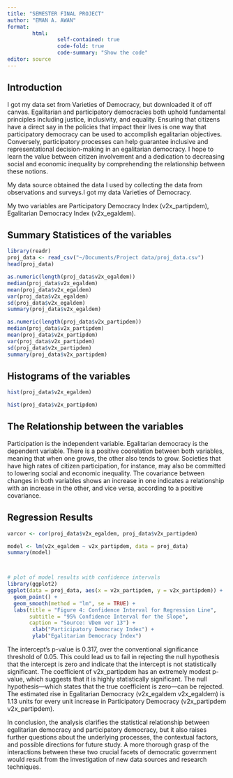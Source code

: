 ```yaml
---
title: "SEMESTER FINAL PROJECT"
author: "EMAN A. AWAN"
format: 
        html:
                self-contained: true
                code-fold: true
                code-summary: "Show the code"
editor: source
---
```


## Introduction

I got my data set from Varieties of Democracy, but downloaded it of off canvas. Egalitarian and participatory democracies both uphold fundamental principles including justice, inclusivity, and equality. Ensuring that citizens have a direct say in the policies that impact their lives is one way that participatory democracy can be used to accomplish egalitarian objectives. Conversely, participatory processes can help guarantee inclusive and representational decision-making in an egalitarian democracy. I hope to learn the value between citizen involvement and a dedication to decreasing social and economic inequality by comprehending the relationship between these notions.
 

My data source obtained the data I used by collecting the data from observations and surveys.I got my data Varieties of Democracy.

My two variables are Participatory Democracy Index (v2x_partipdem), Egalitarian Democracy Index (v2x_egaldem).

## Summary Statistices of the variables

```r
library(readr)
proj_data <- read_csv("~/Documents/Project data/proj_data.csv")
head(proj_data)

as.numeric(length(proj_data$v2x_egaldem))
median(proj_data$v2x_egaldem)
mean(proj_data$v2x_egaldem)
var(proj_data$v2x_egaldem)
sd(proj_data$v2x_egaldem)
summary(proj_data$v2x_egaldem)

as.numeric(length(proj_data$v2x_partipdem))
median(proj_data$v2x_partipdem)
mean(proj_data$v2x_partipdem)
var(proj_data$v2x_partipdem)
sd(proj_data$v2x_partipdem)
summary(proj_data$v2x_partipdem)

```

## Histograms of the variables

```r
hist(proj_data$v2x_egaldem)

hist(proj_data$v2x_partipdem)


```

## The Relationship between the variables

Participation is the independent variable. Egalitarian democracy is the dependent variable. There is a positive coorelation between both variables, meaning that when one grows, the other also tends to grow. Societies that have high rates of citizen participation, for instance, may also be committed to lowering social and economic inequality. The covariance between changes in both variables shows an increase in one indicates a relationship with an increase in the other, and vice versa, according to a positive covariance.

## Regression Results

```r

varcor <- cor(proj_data$v2x_egaldem, proj_data$v2x_partipdem)

model <- lm(v2x_egaldem ~ v2x_partipdem, data = proj_data)
summary(model)



# plot of model results with confidence intervals
library(ggplot2)
ggplot(data = proj_data, aes(x = v2x_partipdem, y = v2x_partipdem)) +
  geom_point() +
  geom_smooth(method = "lm", se = TRUE) +
  labs(title = "Figure 4: Confidence Interval for Regression Line",
       subtitle = "95% Confidence Interval for the Slope",
       caption = "Source: VDem ver 13") + 
        xlab("Participatory Democracy Index") + 
        ylab("Egalitarian Democracy Index") 
```

The intercept's p-value is 0.317, over the conventional significance threshold of 0.05. This could lead us to fail in rejecting the null hypothesis that the intercept is zero and indicate that the intercept is not statistically significant. The coefficient of v2x_partipdem has an extremely modest p-value, which suggests that it is highly statistically significant. The null hypothesis—which states that the true coefficient is zero—can be rejected. The estimated rise in Egalitarian Democracy (v2x_egaldem v2x_egaldem) is 1.13 units for every unit increase in Participatory Democracy (v2x_partipdem v2x_partipdem).


In conclusion, the analysis clarifies the statistical relationship between egalitarian democracy and participatory democracy, but it also raises further questions about the underlying processes, the contextual factors, and possible directions for future study. A more thorough grasp of the interactions between these two crucial facets of democratic government would result from the investigation of new data sources and research techniques.
